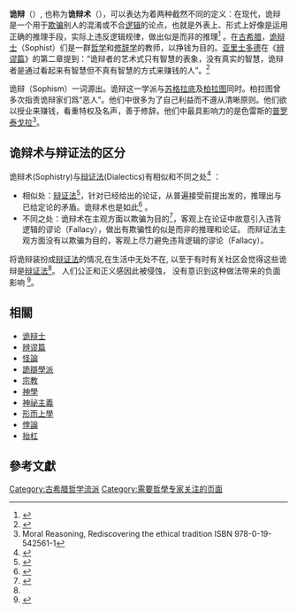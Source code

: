 {{Expert|time=2010-10-26|subject=哲學}}
'''诡辩'''（{{lang-en|Sophism}}）, 也称为'''诡辩术'''（{{lang-en|Sophistry}}），可以表达为着两种截然不同的定义：在现代，诡辩是一个用于[[欺骗|欺骗]]别人的混淆或不合[[逻辑|逻辑]]的论点，也就是外表上、形式上好像是运用正确的推理手段，实际上违反逻辑规律，做出似是而非的推理<ref name=SEP_Sophists>{{cite web|title= Taylor, C.C.W. and Mi-Kyoung Lee, "The Sophists", The Stanford Encyclopedia of Philosophy (Fall 2020 Edition), Edward N. Zalta (ed.), |URL = https://plato.stanford.edu/archives/fall2020/entries/sophists}}</ref> 。在[[古希腊|古希腊]]，[[智辩家|诡辩士]]（Sophist）们是一群[[哲学|哲学]]和[[修辞术|修辞学]]的教师，以挣钱为目的。[[亚里士多德|亚里士多德]]在《[[辨谬篇|辨谬篇]]》的第二章提到：“诡辩者的艺术式只有智慧的表象，没有真实的智慧，诡辩者是通过看起来有智慧但不真有智慧的方式来赚钱的人”。<ref name=Refutation>{{cite web|title= On Sophistical Refutations|url= http://classics.mit.edu/Aristotle/sophist_refut.mb.txt|author1= Aristotle|author2= Translated by W. A. Pickard-Cambridge|accessdate= 2020-12-19|archive-date= 2021-04-25|archive-url= https://web.archive.org/web/20210425181309/http://classics.mit.edu/Aristotle/sophist_refut.mb.txt|dead-url= no}}</ref>

诡辩（Sophism）一词源出{{lang-el|σοφιστής}}。诡辩这一学派与[[苏格拉底|苏格拉底]]及[[柏拉图|柏拉图]]同时。柏拉图曾多次指责诡辩家们爲“恶人”。他们中很多为了自己利益而不遵从清晰原则。他们欲以授业来赚钱，看重特权及名声，善于修辞。他们中最具影响力的是色雷斯的[[普罗泰戈拉|普罗泰戈拉]]<ref>Moral Reasoning, Rediscovering the ethical tradition ISBN 978-0-19-542561-1</ref>。

==诡辩术与辩证法的区分==
{{see also|辩证法}}
诡辩术(Sophistry)与[[辩证法|辩证法]](Dialectics)有相似和不同之处<ref name=RongqingDai>{{cite web|title=Rongqing Dai， How to Distinguish Dialectics from Sophistry?  November 2019 Journal of Humanities and Social Sciences 2(2):1，|url=https://www.researchgate.net/publication/337632025_How_to_Distinguish_Dialectics_from_Sophistry }}</ref> ：
* 相似处：[[辩证法|辩证法]]<ref name=SEP_HegelDialectics>{{cite web|title=Maybee, Julie E., "Hegel’s Dialectics", The Stanford Encyclopedia of Philosophy (Winter 2020 Edition), Edward N. Zalta (ed.)
| URL= https://plato.stanford.edu/archives/win2020/entries/hegel-dialectics}}</ref>，针对已经给出的论证，从普遍接受前提出发的，推理出与已给定论的矛盾。诡辩术也是如此<ref name=SEP_Refutation>{{cite web|title= Taylor, C.C.W. and Mi-Kyoung Lee, "The Sophists", The Stanford Encyclopedia of Philosophy (Fall 2020 Edition), Edward N. Zalta (ed.), |URL = https://plato.stanford.edu/archives/fall2020/entries/sophists}}</ref> 。
* 不同之处：诡辩术在主观方面以欺骗为目的<ref name=SEP_Sophists>{{cite web|title= Taylor, C.C.W. and Mi-Kyoung Lee, "The Sophists", The Stanford Encyclopedia of Philosophy (Fall 2020 Edition), Edward N. Zalta (ed.), |URL = https://plato.stanford.edu/archives/fall2020/entries/sophists}}</ref>，客观上在论证中故意引入违背逻辑的谬论（Fallacy），做出有欺骗性的似是而非的推理和论证。 而辩证法主观方面没有以欺骗为目的，客观上尽力避免违背逻辑的谬论（Fallacy）。

将诡辩装扮成[[辩证法|辩证法]]的情况,在生活中无处不在, 以至于有时有关社区会觉得这些诡辩是[[辩证法|辩证法]]<ref name=SEP_Sophists/>。 人们公正和正义感因此被侵蚀， 没有意识到这种做法带来的负面影响
<ref name=RongqingDai_metaphysics>{{cite web|title=Rongqing Dai，  A Very Brief Review of the History of Metaphysics, February 15, 2020, Philosophy World of Ron Dai |url=https://murongqingcao.wordpress.com/2020/02/15/a-very-brief-review-of-the-history-of-metaphysics}}</ref>。

==相關==
*[[智辩家|诡辩士]]
*[[辨谬篇|辨谬篇]]
*[[怪論|怪論]]
*[[詭辯學派|詭辯學派]]
*[[宗教|宗教]]
*[[神學|神學]]
*[[神祕主義|神祕主義]]
*[[形而上學|形而上學]]
*[[悖論|悖論]]
*[[抬杠|抬杠]]

==參考文獻==
{{Reflist}}

{{Philosophy navigation}}

[[Category:古希腊哲学流派|Category:古希腊哲学流派]]
[[Category:需要哲學专家关注的页面|Category:需要哲學专家关注的页面]]